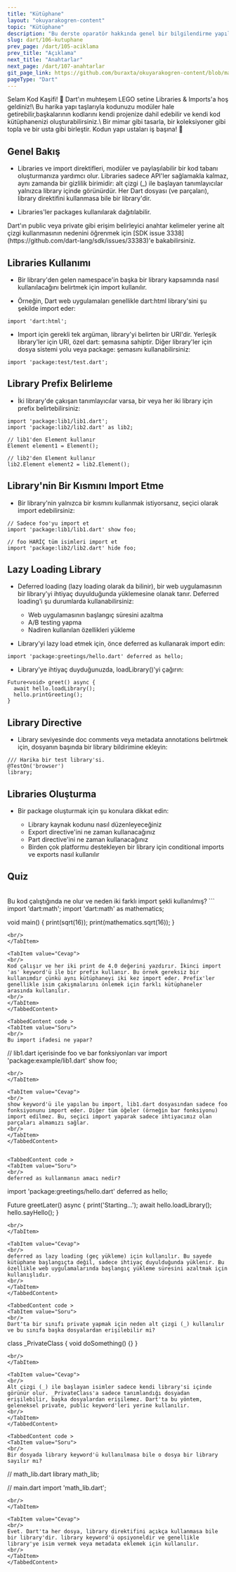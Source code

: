 ```yaml
---
title: "Kütüphane"
layout: "okuyarakogren-content"
topic: "Kütüphane"
description: "Bu derste oparatör hakkında genel bir bilgilendirme yapılmaktadır."
slug: dart/106-kutuphane
prev_page: /dart/105-aciklama
prev_title: "Açıklama"
next_title: "Anahtarlar"
next_page: /dart/107-anahtarlar
git_page_link: https://github.com/buraxta/okuyarakogren-content/blob/master/400-dart/6_.mdx
pageType: "Dart"
---
```


<Box>
  <BoxTitle>Selam Kod Kaşifi! 👋</BoxTitle>
  <ParagraphHighlight>
    Dart'ın muhteşem LEGO setine Libraries & Imports'a hoş geldiniz!\ Bu harika yapı taşlarıyla
    kodunuzu modüler hale getirebilir,başkalarının kodlarını kendi projenize dahil edebilir ve kendi
    kod kütüphanenizi oluşturabilirsiniz.\ Bir mimar gibi tasarla, bir koleksiyoner gibi topla ve
    bir usta gibi birleştir. Kodun yapı ustaları iş başına! 🏰
  </ParagraphHighlight>
</Box>

## Genel Bakış

- Libraries ve import direktifleri, modüler ve paylaşılabilir bir kod tabanı oluşturmanıza yardımcı olur. Libraries sadece API'ler sağlamakla kalmaz, aynı zamanda bir gizlilik birimidir: alt çizgi (\_) ile başlayan tanımlayıcılar yalnızca library içinde görünürdür. Her Dart dosyası (ve parçaları), library direktifini kullanmasa bile bir library'dir.

- Libraries'ler packages kullanılarak dağıtılabilir.

<Alert type="note">
  Dart'ın public veya private gibi erişim belirleyici anahtar kelimeler yerine alt çizgi
  kullanmasının nedenini öğrenmek için [SDK issue
  3338](https://github.com/dart-lang/sdk/issues/33383)'e bakabilirsiniz.
</Alert>

## Libraries Kullanımı

- Bir library'den gelen namespace'in başka bir library kapsamında nasıl kullanılacağını belirtmek için import kullanılır.

- Örneğin, Dart web uygulamaları genellikle dart:html library'sini şu şekilde import eder:

```
import 'dart:html';
```

- Import için gerekli tek argüman, library'yi belirten bir URI'dir. Yerleşik library'ler için URI, özel dart: şemasına sahiptir. Diğer library'ler için dosya sistemi yolu veya package: şemasını kullanabilirsiniz:

```
import 'package:test/test.dart';
```

## Library Prefix Belirleme

- İki library'de çakışan tanımlayıcılar varsa, bir veya her iki library için prefix belirtebilirsiniz:

```
import 'package:lib1/lib1.dart';
import 'package:lib2/lib2.dart' as lib2;

// lib1'den Element kullanır
Element element1 = Element();

// lib2'den Element kullanır
lib2.Element element2 = lib2.Element();
```

## Library'nin Bir Kısmını Import Etme

- Bir library'nin yalnızca bir kısmını kullanmak istiyorsanız, seçici olarak import edebilirsiniz:

```
// Sadece foo'yu import et
import 'package:lib1/lib1.dart' show foo;

// foo HARİÇ tüm isimleri import et
import 'package:lib2/lib2.dart' hide foo;
```

## Lazy Loading Library

- Deferred loading (lazy loading olarak da bilinir), bir web uygulamasının bir library'yi ihtiyaç duyulduğunda yüklemesine olanak tanır. Deferred loading'i şu durumlarda kullanabilirsiniz:

  - Web uygulamasının başlangıç süresini azaltma
  - A/B testing yapma
  - Nadiren kullanılan özellikleri yükleme

- Library'yi lazy load etmek için, önce deferred as kullanarak import edin:

```
import 'package:greetings/hello.dart' deferred as hello;
```

- Library'ye ihtiyaç duyduğunuzda, loadLibrary()'yi çağırın:

```
Future<void> greet() async {
  await hello.loadLibrary();
  hello.printGreeting();
}
```

## Library Directive

- Library seviyesinde doc comments veya metadata annotations belirtmek için, dosyanın başında bir library bildirimine ekleyin:

```
/// Harika bir test library'si.
@TestOn('browser')
library;
```

## Libraries Oluşturma

- Bir package oluşturmak için şu konulara dikkat edin:

  - Library kaynak kodunu nasıl düzenleyeceğiniz
  - Export directive'ini ne zaman kullanacağınız
  - Part directive'ini ne zaman kullanacağınız
  - Birden çok platformu destekleyen bir library için conditional imports ve exports nasıl kullanılır

## Quiz

<TabbedContent  >
<TabItem value="Soru"> 
<br/>
Bu kod çalıştığında ne olur ve neden iki farklı import şekli kullanılmış?
```
import 'dart:math';
import 'dart:math' as mathematics;

void main() {
print(sqrt(16));
print(mathematics.sqrt(16));
}

```
<br/>
</TabItem>

<TabItem value="Cevap">
<br/>
Kod çalışır ve her iki print de 4.0 değerini yazdırır. İkinci import 'as' keyword'ü ile bir prefix kullanır. Bu örnek gereksiz bir kullanımdır çünkü aynı kütüphaneyi iki kez import eder. Prefix'ler genellikle isim çakışmalarını önlemek için farklı kütüphaneler arasında kullanılır.
<br/>
</TabItem>
</TabbedContent>

<TabbedContent code >
<TabItem value="Soru">
<br/>
Bu import ifadesi ne yapar?
```

// lib1.dart içerisinde foo ve bar fonksiyonları var
import 'package:example/lib1.dart' show foo;

```
<br/>
</TabItem>

<TabItem value="Cevap">
<br/>
show keyword'ü ile yapılan bu import, lib1.dart dosyasından sadece foo fonksiyonunu import eder. Diğer tüm öğeler (örneğin bar fonksiyonu) import edilmez. Bu, seçici import yaparak sadece ihtiyacımız olan parçaları almamızı sağlar.
<br/>
</TabItem>
</TabbedContent>


<TabbedContent code >
<TabItem value="Soru">
<br/>
deferred as kullanmanın amacı nedir?
```

import 'package:greetings/hello.dart' deferred as hello;

Future<void> greetLater() async {
print('Starting...');
await hello.loadLibrary();
hello.sayHello();
}

```
<br/>
</TabItem>

<TabItem value="Cevap">
<br/>
deferred as lazy loading (geç yükleme) için kullanılır. Bu sayede kütüphane başlangıçta değil, sadece ihtiyaç duyulduğunda yüklenir. Bu özellikle web uygulamalarında başlangıç yükleme süresini azaltmak için kullanışlıdır.
<br/>
</TabItem>
</TabbedContent>

<TabbedContent code >
<TabItem value="Soru">
<br/>
Dart'ta bir sınıfı private yapmak için neden alt çizgi (_) kullanılır ve bu sınıfa başka dosyalardan erişilebilir mi?
```

class \_PrivateClass {
void doSomething() {}
}

```
<br/>
</TabItem>

<TabItem value="Cevap">
<br/>
Alt çizgi (_) ile başlayan isimler sadece kendi library'si içinde görünür olur. _PrivateClass'a sadece tanımlandığı dosyadan erişilebilir, başka dosyalardan erişilemez. Dart'ta bu yöntem, geleneksel private, public keyword'leri yerine kullanılır.
<br/>
</TabItem>
</TabbedContent>

<TabbedContent code >
<TabItem value="Soru">
<br/>
Bir dosyada library keyword'ü kullanılmasa bile o dosya bir library sayılır mı?
```

// math_lib.dart
library math_lib;

// main.dart
import 'math_lib.dart';

```
<br/>
</TabItem>

<TabItem value="Cevap">
<br/>
Evet. Dart'ta her dosya, library direktifini açıkça kullanmasa bile bir library'dir. library keyword'ü opsiyoneldir ve genellikle library'ye isim vermek veya metadata eklemek için kullanılır.
<br/>
</TabItem>
</TabbedContent>
```
